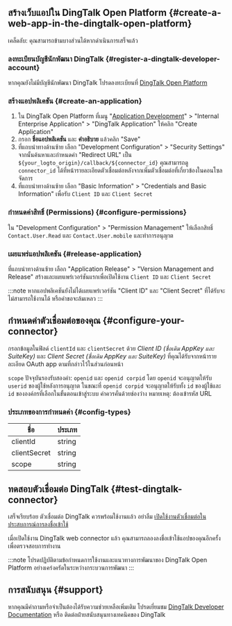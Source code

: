 ## สร้างเว็บแอปใน DingTalk Open Platform \{#create-a-web-app-in-the-dingtalk-open-platform}

เคล็ดลับ: คุณสามารถข้ามบางส่วนได้หากดำเนินการเสร็จแล้ว

### ลงทะเบียนบัญชีนักพัฒนา DingTalk \{#register-a-dingtalk-developer-account}

หากคุณยังไม่มีบัญชีนักพัฒนา DingTalk โปรดลงทะเบียนที่ [DingTalk Open Platform](https://open.dingtalk.com)

### สร้างแอปพลิเคชัน \{#create-an-application}

1. ใน DingTalk Open Platform ที่เมนู "[Application Development](https://open-dev.dingtalk.com/fe/app)" > "Internal Enterprise Application" > "DingTalk Application" ให้คลิก "Create Application"
2. กรอก **ชื่อแอปพลิเคชัน** และ **คำอธิบาย** แล้วคลิก "Save"
3. ที่แถบนำทางด้านซ้าย เลือก "Development Configuration" > "Security Settings" จากนั้นค้นหาและกำหนดค่า "Redirect URL" เป็น `${your_logto_origin}/callback/${connector_id}` คุณสามารถดู `connector_id` ได้ที่หน้ารายละเอียดตัวเชื่อมต่อหลังจากเพิ่มตัวเชื่อมต่อที่เกี่ยวข้องในคอนโซลจัดการ
4. ที่แถบนำทางด้านซ้าย เลือก "Basic Information" > "Credentials and Basic Information" เพื่อรับ `Client ID` และ `Client Secret`

### กำหนดค่าสิทธิ์ (Permissions) \{#configure-permissions}

ใน "Development Configuration" > "Permission Management" ให้เลือกสิทธิ์ `Contact.User.Read` และ `Contact.User.mobile` และทำการอนุญาต

### เผยแพร่แอปพลิเคชัน \{#release-application}

ที่แถบนำทางด้านซ้าย เลือก "Application Release" > "Version Management and Release" สร้างและเผยแพร่เวอร์ชันแรกเพื่อเปิดใช้งาน `Client ID` และ `Client Secret`

:::note
หากแอปพลิเคชันยังไม่ได้เผยแพร่เวอร์ชัน "Client ID" และ "Client Secret" ที่ได้รับจะไม่สามารถใช้งานได้ หรือคำขอจะล้มเหลว
:::

## กำหนดค่าตัวเชื่อมต่อของคุณ \{#configure-your-connector}

กรอกข้อมูลในฟิลด์ `clientId` และ `clientSecret` ด้วย _Client ID (ชื่อเดิม AppKey และ SuiteKey)_ และ _Client Secret (ชื่อเดิม AppKey และ SuiteKey)_ ที่คุณได้รับจากหน้ารายละเอียด OAuth app ตามที่กล่าวไว้ในส่วนก่อนหน้า

`scope` ปัจจุบันรองรับสองค่า: `openid` และ `openid corpid` โดย `openid` จะอนุญาตให้รับ `userid` ของผู้ใช้หลังการอนุญาต ในขณะที่ `openid corpid` จะอนุญาตให้รับทั้ง `id` ของผู้ใช้และ `id` ขององค์กรที่เลือกในขั้นตอนเข้าสู่ระบบ ค่าควรคั่นด้วยช่องว่าง หมายเหตุ: ต้องเข้ารหัส URL

### ประเภทของการกำหนดค่า \{#config-types}

| ชื่อ         | ประเภท |
| ------------ | ------ |
| clientId     | string |
| clientSecret | string |
| scope        | string |

## ทดสอบตัวเชื่อมต่อ DingTalk \{#test-dingtalk-connector}

เสร็จเรียบร้อย ตัวเชื่อมต่อ DingTalk ควรพร้อมใช้งานแล้ว อย่าลืม [เปิดใช้งานตัวเชื่อมต่อในประสบการณ์การลงชื่อเข้าใช้](https://docs.logto.io/docs/recipes/configure-connectors/social-connector/enable-social-sign-in/)

เมื่อเปิดใช้งาน DingTalk web connector แล้ว คุณสามารถลองลงชื่อเข้าใช้แอปของคุณอีกครั้งเพื่อตรวจสอบการทำงาน

:::note
โปรดปฏิบัติตามข้อกำหนดการใช้งานและแนวทางการพัฒนาของ DingTalk Open Platform อย่างเคร่งครัดในระหว่างกระบวนการพัฒนา
:::

## การสนับสนุน \{#support}

หากคุณมีคำถามหรือจำเป็นต้องได้รับความช่วยเหลือเพิ่มเติม โปรดเยี่ยมชม [DingTalk Developer Documentation](https://open.dingtalk.com/document/orgapp/obtain-identity-credentials) หรือ ติดต่อฝ่ายสนับสนุนทางเทคนิคของ DingTalk
